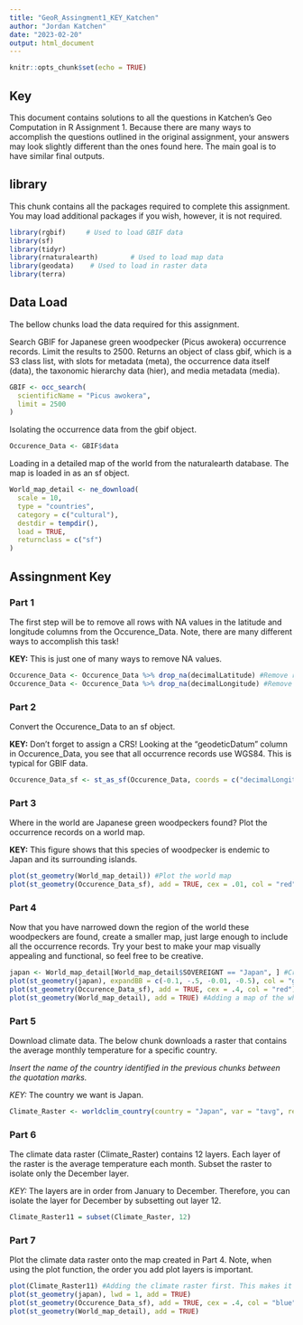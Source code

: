 ```yaml
---
title: "GeoR_Assingment1_KEY_Katchen"
author: "Jordan Katchen"
date: "2023-02-20"
output: html_document
---
```


```r
knitr::opts_chunk$set(echo = TRUE)
```

## Key
This document contains solutions to all the questions in Katchen's Geo Computation in R Assignment 1. Because there are many ways to accomplish the questions outlined in the original assignment, your answers may look slightly different than the ones found here. The main goal is to have similar final outputs.

## library
This chunk contains all the packages required to complete this assignment. You may load additional packages if you wish, however, it is not required.

```r
library(rgbif)     # Used to load GBIF data
library(sf)
library(tidyr)
library(rnaturalearth)        # Used to load map data
library(geodata)    # Used to load in raster data
library(terra)
```

## Data Load
The bellow chunks load the data required for this assignment.

Search GBIF for Japanese green woodpecker (Picus awokera) occurrence records. Limit the results to 2500. Returns an object of class gbif, which is a S3 class list, with slots for metadata (meta), the occurrence data itself (data), the taxonomic hierarchy data (hier), and media metadata (media).
```r
GBIF <- occ_search(
  scientificName = "Picus awokera",
  limit = 2500
)
```

Isolating the occurrence data from the gbif object.
```r
Occurence_Data <- GBIF$data
```

Loading in a detailed map of the world from the naturalearth database. The map is loaded in as an sf object.
```r
World_map_detail <- ne_download(
  scale = 10,
  type = "countries",
  category = c("cultural"),
  destdir = tempdir(),
  load = TRUE,
  returnclass = c("sf")
)
```

## Assingnment Key

### Part 1
The first step will be to remove all rows with NA values in the latitude and longitude columns from the Occurence_Data. Note, there are many different ways to accomplish this task!

**KEY:** This is just one of many ways to remove NA values.

```r
Occurence_Data <- Occurence_Data %>% drop_na(decimalLatitude) #Remove rows with no lat data
Occurence_Data <- Occurence_Data %>% drop_na(decimalLongitude) #Remove rows with no Long data
```

### Part 2
Convert the Occurence_Data to an sf object.

**KEY:** Don't forget to assign a CRS! Looking at the "geodeticDatum" column in Occurence_Data, you see that all occurrence records use WGS84. This is typical for GBIF data.

```r
Occurence_Data_sf <- st_as_sf(Occurence_Data, coords = c("decimalLongitude", "decimalLatitude"), crs = 4326)
```

### Part 3
Where in the world are Japanese green woodpeckers found? Plot the occurrence records on a world map.

**KEY:** This figure shows that this species of woodpecker is endemic to Japan and its surrounding islands.

```r
plot(st_geometry(World_map_detail)) #Plot the world map
plot(st_geometry(Occurence_Data_sf), add = TRUE, cex = .01, col = "red") #Add the occurrence records onto to world map. The cex argument determines the symbol size for occurrence points. The col argument determines the colour of the occurrence points.
```

### Part 4
Now that you have narrowed down the region of the world these woodpeckers are found, create a smaller map, just large enough to include all the occurrence records. Try your best to make your map visually appealing and functional, so feel free to be creative.

```r
japan <- World_map_detail[World_map_detail$SOVEREIGNT == "Japan", ] #Creating an sf object that only contains a single row for Japan.
plot(st_geometry(japan), expandBB = c(-0.1, -.5, -0.01, -0.5), col = "grey80", lwd = 1) #Plotting the Japan geometry. The expandBB argument allows us to control the size of the bounding box. The col argument colours Japan. The lwd argument controls the line width outlining the country.
plot(st_geometry(Occurence_Data_sf), add = TRUE, cex = .4, col = "red") #Adding the occurrence records.
plot(st_geometry(World_map_detail), add = TRUE) #Adding a map of the whole world. This helps orientate the audience by showing Korea and the edge of China.
```

### Part 5
Download climate data. The below chunk downloads a raster that contains the average monthly temperature for a specific country. 

*Insert the name of the country identified in the previous chunks between the quotation marks.*

*KEY:* The country we want is Japan.
```r
Climate_Raster <- worldclim_country(country = "Japan", var = "tavg", res = 10, path=tempdir())
```

### Part 6
The climate data raster (Climate_Raster) contains 12 layers. Each layer of the raster is the average temperature each month. Subset the raster to isolate only the December layer.

*KEY:* The layers are in order from January to December. Therefore, you can isolate the layer for December by subsetting out layer 12.

```r
Climate_Raster11 = subset(Climate_Raster, 12)
```

### Part 7
Plot the climate data raster onto the map created in Part 4. Note, when using the plot function, the order you add plot layers is important.

```r
plot(Climate_Raster11) #Adding the climate raster first. This makes it the base for our plot, everything else we add is added on top of this raster.
plot(st_geometry(japan), lwd = 1, add = TRUE)
plot(st_geometry(Occurence_Data_sf), add = TRUE, cex = .4, col = "blue") #Switching the colour of occurrence points to blue to make them more identifiable.
plot(st_geometry(World_map_detail), add = TRUE)
```